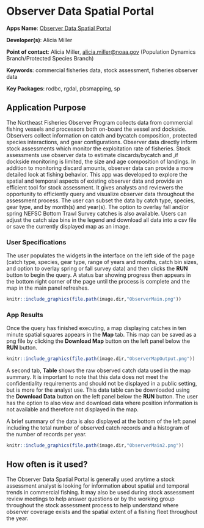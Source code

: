 # Observer Data Spatial Portal

**Apps Name**: [Observer Data Spatial Portal](http://shiny1.nefsc.noaa.gov:3838/amiller/ObserverMap/)

**Developer(s)**: Alicia Miller
  
**Point of contact**: Alicia Miller, <alicia.miller@noaa.gov> (Population Dynamics Branch/Protected Species Branch)
  
**Keywords**: commercial fisheries data, stock assessment, fisheries observer data

**Key Packages**: rodbc, rgdal, pbsmapping, sp

## Application Purpose

The Northeast Fisheries Observer Program collects data from commercial fishing vessels and processors both on-board the vessel and dockside. Observers collect information on catch and bycatch composition, protected species interactions, and gear configurations. Observer data directly inform stock assessments which monitor the exploitation rate of fisheries. Stock assessments use observer data to estimate discards/bycatch and ,if dockside monitoring is limited, the size and age composition of landings. In addition to monitoring discard amounts, observer data can provide a more detailed look at fishing behavior. 
This app was developed to explore the spatial and temporal aspects of existing observer data and provide an efficient tool for stock assessment. It gives analysts and reviewers the opportunity to efficiently query and visualize observer data throughout the assessment process. The user can subset the data by catch type, species, gear type, and by month(s) and year(s). The option to overlay fall and/or spring NEFSC Bottom Trawl Survey catches is also available. Users can adjust the catch size bins in the legend and download all data into a csv file or save the currently displayed map as an image.

### User Specifications

The user populates the widgets in the interface on the left side of the page (catch type, species, gear type, range of years and months, catch bin sizes, and option to overlay spring or fall survey data) and then clicks the **RUN** button to begin the query. A status bar showing progress then appears in the bottom right corner of the page until the process is complete and the map in the main panel refreshes.  

```r
knitr::include_graphics(file.path(image.dir,"ObserverMain.png"))
```

### App Results

Once the query has finished executing, a map displaying catches in ten minute spatial squares appears in the **Map** tab. This map can be saved as a png file by clicking the **Download Map** button on the left panel below the **RUN** button.

```r
knitr::include_graphics(file.path(image.dir,"ObserverMapOutput.png"))
```

A second tab, **Table** shows the raw observed catch data used in the map summary. It is important to note that this data does not meet the confidentiality requirements and should not be displayed in a public setting, but is more for the analyst use. This data table can be downloaded using the **Download Data** button on the left panel below the **RUN** button. The user has the option to also view and download data where position information is not available and therefore not displayed in the map.

A brief summary of the data is also displayed at the bottom of the left panel including the total number of observed catch records and a histogram of the number of records per year.

```r
knitr::include_graphics(file.path(image.dir,"ObserverMain2.png"))
```

## How often is it used? 

The Observer Data Spatial Portal is generally used anytime a stock assessment analyst is looking for information about spatial and temporal trends in commercial fishing. It may also be used during stock assessment review meetings to help answer questions or by the working group throughout the stock assessment process to help understand where observer coverage exists and the spatial extent of a fishing fleet throughout the year. 